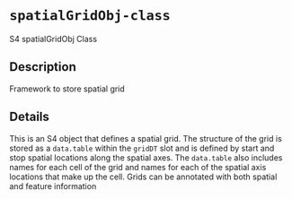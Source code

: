# `spatialGridObj-class`

S4 spatialGridObj Class


## Description

Framework to store spatial grid


## Details

This is an S4 object that defines a spatial grid. The structure of the grid is stored as a
 `data.table` within the `gridDT` slot and is defined by start and stop spatial
 locations along the spatial axes. The `data.table` also includes names for each cell
 of the grid and names for each of the spatial axis locations that make up the cell.
 Grids can be annotated with both spatial and feature information


